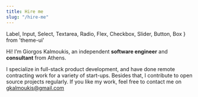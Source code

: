 ```yaml
---
title: Hire me
slug: "/hire-me"
---
```

  Label,
  Input,
  Select,
  Textarea,
  Radio,
  Flex,
  Checkbox,
  Slider,
  Button,
  Box
} from 'theme-ui'


Hi! I’m Giorgos Kalmoukis, an independent **software engineer** and **consultant** from Athens.

I specialize in full-stack product development, and have done remote contracting work for a variety of start-ups.
Besides that, I contribute to open source projects regularly. If you like my work, feel free to contact me on gkalmoukis@gmail.com